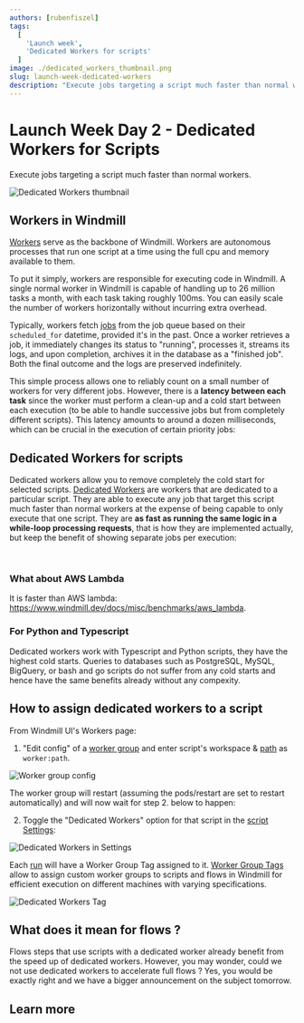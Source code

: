 ```yaml
---
authors: [rubenfiszel]
tags:
  [
    'Launch week',
    'Dedicated Workers for scripts'
  ]
image: ./dedicated_workers_thumbnail.png
slug: launch-week-dedicated-workers
description: "Execute jobs targeting a script much faster than normal workers."
---
```



# Launch Week Day 2 - Dedicated Workers for Scripts

Execute jobs targeting a script much faster than normal workers.

![Dedicated Workers thumbnail](./dedicated_workers_thumbnail.png "Dedicated Workers thumbnail")

## Workers in Windmill

[Workers](/docs/core_concepts/worker_groups) serve as the backbone of Windmill. Workers are autonomous processes that run one script at a time using the full cpu and memory available to them.

To put it simply, workers are responsible for executing code in Windmill. A single normal worker in Windmill is capable of handling up to 26 million tasks a month, with each task taking roughly 100ms.  You can easily scale the number of workers horizontally without incurring extra overhead.

Typically, workers fetch [jobs](/docs/core_concepts/jobs) from the job queue based on their `scheduled_for` datetime, provided it's in the past. Once a worker retrieves a job, it immediately changes its status to "running", processes it, streams its logs, and upon completion, archives it in the database as a "finished job". Both the final outcome and the logs are preserved indefinitely.

This simple process allows one to reliably count on a small number of workers for very different jobs.
However, there is a **latency between each task** since the worker must perform a clean-up and a cold start between each execution (to be able to handle successive jobs but from completely different scripts).
This latency amounts to around a dozen milliseconds, which can be crucial in the execution of certain priority jobs:

<div class="generic-workers-image"/>

## Dedicated Workers for scripts

Dedicated workers allow you to remove completely the cold start for selected scripts.
[Dedicated Workers](/docs/core_concepts/dedicated_workers) are workers that are dedicated to a particular script.
They are able to execute any job that target this script much faster than normal workers at the expense of being capable to only execute that one script.
They are **as fast as running the same logic in a while-loop processing requests**, that is how they are implemented actually, but keep the benefit of showing separate jobs per execution:

<div class="dedicated-workers-image"/>

<br/>

### What about AWS Lambda

It is faster than AWS lambda: https://www.windmill.dev/docs/misc/benchmarks/aws_lambda.

### For Python and Typescript

Dedicated workers work with Typescript and Python scripts, they have the highest cold starts. Queries to databases such as PostgreSQL, MySQL, BigQuery, or bash and go scripts do not suffer from any cold starts and hence have the same benefits already without any compexity.

## How to assign dedicated workers to a script

From Windmill UI's Workers page:

1. "Edit config" of a [worker group](/docs/core_concepts/worker_groups) and enter script's workspace & [path](/docs/script_editor/settings#path) as `worker:path`.

![Worker group config](../../docs/core_concepts/25_dedicated_workers/worker_group_config.png)

The worker group will restart (assuming the pods/restart are set to restart automatically) and will now wait for step 2. below to happen:

2. Toggle the "Dedicated Workers" option for that script in the [script Settings](/docs/script_editor/settings):

![Dedicated Workers in Settings](../../docs/core_concepts/25_dedicated_workers/dedicated_workers.png "Dedicated Workers in Settings")

Each [run](/docs/core_concepts/monitor_past_and_future_runs) will have a Worker Group Tag assigned to it. [Worker Group Tags](/docs/core_concepts/worker_groups) allow to assign custom worker groups to scripts and flows in Windmill for efficient execution on different machines with varying specifications.

![Dedicated Workers Tag](../../docs/core_concepts/25_dedicated_workers/dedicated_worker_tag.png "Dedicated Workers Tag")

## What does it mean for flows ?

Flows steps that use scripts with a dedicated worker already benefit from the speed up of dedicated workers. However, you may wonder, could we not use dedicated workers to accelerate full flows ? Yes, you would be exactly right and we have a bigger announcement on the subject tomorrow.

## Learn more

<div class="grid grid-cols-2 gap-6 mb-4">
	<DocCard
		title="Dedicated Workers / High Throughput"
		description="Dedicated Workers are workers that are dedicated to a particular script."
		href="/docs/core_concepts/dedicated_workers"
	/>
	<DocCard
    	title="Workers and Worker Groups"
    	description="Worker Groups allow users to run scripts and flows on different machines with varying specifications."
    	href="/docs/core_concepts/worker_groups"
    />
	  <DocCard
		title="Worker Groups Management UI"
		description="On Enterpris Edition, worker groups can be managed through Windmill UI."
		href="/docs/misc/worker_group_management_ui"
	/>
	<DocCard
		title="Init Scripts"
		description="Init Scripts are executed at the beginning when the worker starts."
		href="/docs/advanced/preinstall_binaries#init-scripts"
	/>
</div>
